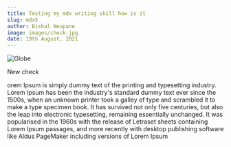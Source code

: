 ```yaml
---
title: Testing my mdx writing skill how is it
slug: mdx5
author: Bishal Neupane
image: images/check.jpg
date: 19th August, 2021
---
```


![Globe](images/check.jpg)

New check

orem Ipsum is simply dummy text of the printing and typesetting industry. Lorem Ipsum has been the industry's standard dummy text ever since the 1500s, when an unknown printer took a galley of type and scrambled it to make a type specimen book. It has survived not only five centuries, but also the leap into electronic typesetting, remaining essentially unchanged. It was popularised in the 1960s with the release of Letraset sheets containing Lorem Ipsum passages, and more recently with desktop publishing software like Aldus PageMaker including versions of Lorem Ipsum
